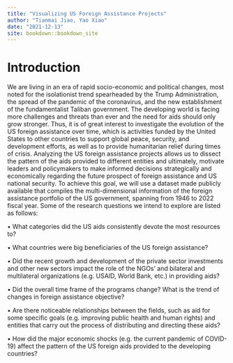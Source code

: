 ```yaml
--- 
title: "Visualizing US Foreign Assistance Projects"
author: "Tianmai Jiao, Yao Xiao"
date: "2021-12-13"
site: bookdown::bookdown_site
---
```


# Introduction

We are living in an era of rapid socio-economic and political changes, most noted for the isolationist trend spearheaded by the Trump Administration, the spread of the pandemic of the coronavirus, and the new establishment of the fundamentalist Taliban government. The developing world is facing more challenges and threats than ever and the need for aids should only grow stronger. Thus, it is of great interest to investigate the evolution of the US foreign assistance over time, which is activities funded by the United States to other countries to support global peace, security, and development efforts, as well as to provide humanitarian relief during times of crisis. Analyzing the US foreign assistance projects allows us to dissect the pattern of the aids provided to different entities and ultimately, motivate leaders and policymakers to make informed decisions strategically and economically regarding the future prospect of foreign assistance and US national security. To achieve this goal, we will use a dataset made publicly available that compiles the multi-dimensional information of the foreign assistance portfolio of the US government, spanning from 1946 to 2022 fiscal year. Some of the research questions we intend to explore are listed as follows:

• What categories did the US aids consistently devote the most resources to?

• What countries were big beneficiaries of the US foreign assistance?

• Did the recent growth and development of the private sector investments and other new sectors impact the role of the NGOs' and bilateral and multilateral organizations (e.g. USAID, World Bank, etc.) in providing aids?

• Did the overall time frame of the programs change? What is the trend of changes in foreign assistance objective?

• Are there noticeable relationships between the fields, such as aid for some specific goals (e.g. improving public health and human rights) and entities that carry out the process of distributing and directing these aids?

• How did the major economic shocks (e.g. the current pandemic of COVID-19) affect the pattern of the US foreign aids provided to the developing countries?
